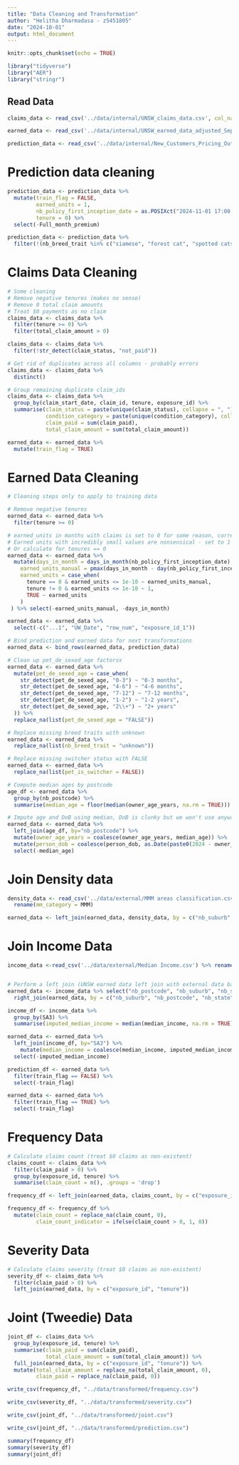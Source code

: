 ```yaml
---
title: "Data Cleaning and Transformation"
author: "Helitha Dharmadasa - z5451805"
date: "2024-10-01"
output: html_document
---
```


```r
knitr::opts_chunk$set(echo = TRUE)
```

```r
library("tidyverse")
library("AER")
library("stringr")
```

## Read Data

```r
claims_data <- read_csv('../data/internal/UNSW_claims_data.csv', col_names = TRUE)

earned_data <- read_csv('../data/internal/UNSW_earned_data_adjusted_Sep27.csv', col_names = TRUE)

prediction_data <- read_csv('../data/internal/New_Customers_Pricing_Output_File.csv', col_names = TRUE)
```
# Prediction data cleaning

```r
prediction_data <- prediction_data %>% 
  mutate(train_flag = FALSE,
         earned_units = 1,
         nb_policy_first_inception_date = as.POSIXct("2024-11-01 17:00:00"),
         tenure = 0) %>%
  select(-Full_month_premium)

prediction_data <- prediction_data %>%
  filter(!(nb_breed_trait %in% c("siamese", "forest cat", "spotted cats", "persian", "burmese")))
```

# Claims Data Cleaning

```r
# Some cleaning
# Remove negative tenures (makes no sense)
# Remove 0 total claim amounts
# Treat $0 payments as no claim
claims_data <- claims_data %>%
  filter(tenure >= 0) %>% 
  filter(total_claim_amount > 0)

claims_data <- claims_data %>%
  filter(!str_detect(claim_status, "not_paid"))

# Get rid of duplicates across all columns - probably errors
claims_data <- claims_data %>%
  distinct()

# Group remaining duplicate claim_ids
claims_data <- claims_data %>%
  group_by(claim_start_date, claim_id, tenure, exposure_id) %>%
  summarise(claim_status = paste(unique(claim_status), collapse = ", "),
            condition_category = paste(unique(condition_category), collapse = ", "),  
            claim_paid = sum(claim_paid),
            total_claim_amount = sum(total_claim_amount))

earned_data <- earned_data %>% 
  mutate(train_flag = TRUE) 
```

# Earned Data Cleaning

```r
# Cleaning steps only to apply to training data

# Remove negative tenures
earned_data <- earned_data %>%
  filter(tenure >= 0)

# earned_units in months with claims is set to 0 for some reason, correct this to 1.
# Earned units with incredibly small values are nonsensical - set to 1 for tenures >= 0
# Or calculate for tenures == 0
earned_data <- earned_data %>%
  mutate(days_in_month = days_in_month(nb_policy_first_inception_date),
    earned_units_manual = pmax(days_in_month - day(nb_policy_first_inception_date), 1) / days_in_month,
    earned_units = case_when(
      tenure == 0 & earned_units <= 1e-10 ~ earned_units_manual,
      tenure != 0 & earned_units <= 1e-10 ~ 1,
      TRUE ~ earned_units
    )
 ) %>% select(-earned_units_manual, -days_in_month)

earned_data <- earned_data %>% 
  select(-c("...1", "UW_Date", "row_num", "exposure_id_1"))
```


```r
# Bind prediction and earned data for next transformations
earned_data <- bind_rows(earned_data, prediction_data)
```


```r
# Clean up pet_de_sexed_age factorsx
earned_data <- earned_data %>%
  mutate(pet_de_sexed_age = case_when(
    str_detect(pet_de_sexed_age, "0-3") ~ "0-3 months",
    str_detect(pet_de_sexed_age, "4-6") ~ "4-6 months",
    str_detect(pet_de_sexed_age, "7-12") ~ "7-12 months",
    str_detect(pet_de_sexed_age, "1-2") ~ "1-2 years",
    str_detect(pet_de_sexed_age, "2\\+") ~ "2+ years"
  )) %>%
  replace_na(list(pet_de_sexed_age = "FALSE"))

# Replace missing breed traits with unknown
earned_data <- earned_data %>%
  replace_na(list(nb_breed_trait = "unknown"))

# Replace missing switcher status with FALSE
earned_data <- earned_data %>%
  replace_na(list(pet_is_switcher = FALSE))

# Compute median ages by postcode
age_df <- earned_data %>%
  group_by(nb_postcode) %>%
  summarise(median_age = floor(median(owner_age_years, na.rm = TRUE)))

# Impute age and DoB using median, DoB is clunky but we won't use anyway
earned_data <- earned_data %>%
  left_join(age_df, by="nb_postcode") %>%
  mutate(owner_age_years = coalesce(owner_age_years, median_age)) %>%
  mutate(person_dob = coalesce(person_dob, as.Date(paste0(2024 - owner_age_years, "-01-01")))) %>%
  select(-median_age)

```


# Join Density data
```r
density_data <- read_csv('../data/external/MMM areas classification.csv') %>%
  rename(mm_category = MMM)

earned_data <- left_join(earned_data, density_data, by = c("nb_suburb", "nb_postcode", "nb_state"))
```

# Join Income Data
```r
income_data <-read_csv('../data/external/Median Income.csv') %>% rename(median_income = `Median total income($)`)


# Perform a left join (UNSW earned data left join with external data based on postcode)
earned_data <- income_data %>% select("nb_postcode", "nb_suburb", "nb_state", "median_income") %>%
  right_join(earned_data, by = c("nb_suburb", "nb_postcode", "nb_state"))

income_df <- income_data %>%
  group_by(SA3) %>%
  summarise(imputed_median_income = median(median_income, na.rm = TRUE))

earned_data <- earned_data %>%
  left_join(income_df, by="SA3") %>%
    mutate(median_income = coalesce(median_income, imputed_median_income)) %>%
  select(-imputed_median_income)
```

```r
prediction_df <- earned_data %>%
  filter(train_flag == FALSE) %>%
  select(-train_flag)

earned_data <- earned_data %>%
  filter(train_flag == TRUE) %>%
  select(-train_flag)
```


# Frequency Data

```r
# Calculate claims count (treat $0 claims as non-existent)
claims_count <- claims_data %>% 
  filter(claim_paid > 0) %>%
  group_by(exposure_id, tenure) %>% 
  summarise(claim_count = n(), .groups = 'drop')

frequency_df <- left_join(earned_data, claims_count, by = c("exposure_id", "tenure"))

frequency_df <- frequency_df %>%
  mutate(claim_count = replace_na(claim_count, 0),
         claim_count_indicator = ifelse(claim_count > 0, 1, 0))
```

# Severity Data

```r
# Calculate claims severity (treat $0 claims as non-existent)
severity_df <- claims_data %>%
  filter(claim_paid > 0) %>%
  left_join(earned_data, by = c("exposure_id", "tenure"))
```


# Joint (Tweedie) Data

```r
joint_df <- claims_data %>% 
  group_by(exposure_id, tenure) %>%
  summarise(claim_paid = sum(claim_paid),
            total_claim_amount = sum(total_claim_amount)) %>% 
  full_join(earned_data, by = c("exposure_id", "tenure")) %>%
  mutate(total_claim_amount = replace_na(total_claim_amount, 0),
         claim_paid = replace_na(claim_paid, 0))
```

```r

write_csv(frequency_df, "../data/transformed/frequency.csv")

write_csv(severity_df, "../data/transformed/severity.csv")

write_csv(joint_df, "../data/transformed/joint.csv")

write_csv(joint_df, "../data/transformed/prediction.csv")
```

```r
summary(frequency_df)
summary(severity_df)
summary(joint_df)
```



